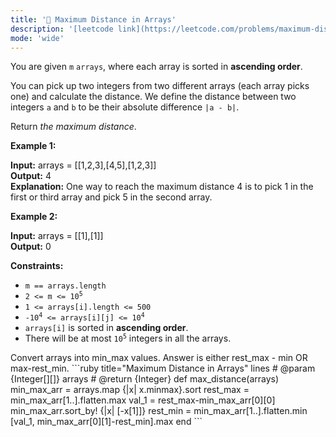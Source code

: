 ```yaml
---
title: '🧀 Maximum Distance in Arrays'
description: '[leetcode link](https://leetcode.com/problems/maximum-distance-in-arrays/description/)'
mode: 'wide'
---
```

<Tabs>
  <Tab title="Question" icon="circle-question" iconType="regular">
    <Card>
      <p>You are given <code>m</code> <code>arrays</code>, where each array is sorted in <strong>ascending order</strong>.</p>  <p>You can pick up two integers from two different arrays (each array picks one) and calculate the distance. We define the distance between two integers <code>a</code> and <code>b</code> to be their absolute difference <code>|a - b|</code>.</p>  <p>Return <em>the maximum distance</em>.</p>   <p><strong class="example">Example 1:</strong></p>   <strong>Input:</strong> arrays = [[1,2,3],[4,5],[1,2,3]] <br/> <strong>Output:</strong> 4 <br/> <strong>Explanation:</strong> One way to reach the maximum distance 4 is to pick 1 in the first or third array and pick 5 in the second array.   <p><strong class="example">Example 2:</strong></p>   <strong>Input:</strong> arrays = [[1],[1]] <br/> <strong>Output:</strong> 0    <p><strong>Constraints:</strong></p>  <ul>  <li><code>m == arrays.length</code></li>  <li><code>2 &lt;= m &lt;= 10<sup>5</sup></code></li>  <li><code>1 &lt;= arrays[i].length &lt;= 500</code></li>  <li><code>-10<sup>4</sup> &lt;= arrays[i][j] &lt;= 10<sup>4</sup></code></li>  <li><code>arrays[i]</code> is sorted in <strong>ascending order</strong>.</li>  <li>There will be at most <code>10<sup>5</sup></code> integers in all the arrays.</li> </ul> 
    </Card>
  </Tab>
  <Tab title="Solution" icon="lightbulb" iconType="regular" >
    <Card>
      Convert arrays into min_max values. Answer is either rest_max - min OR max-rest_min.
    </Card>
  <Expandable title="code">
    <CodeGroup dropdown>
```ruby title="Maximum Distance in Arrays" lines
# @param {Integer[][]} arrays
# @return {Integer}
def max_distance(arrays)
  min_max_arr = arrays.map {|x| x.minmax}.sort
  rest_max = min_max_arr[1..].flatten.max
  val_1 = rest_max-min_max_arr[0][0]
  min_max_arr.sort_by! {|x| [-x[1]]}
  rest_min = min_max_arr[1..].flatten.min
  [val_1, min_max_arr[0][1]-rest_min].max
end
```
    </CodeGroup>
  </Expandable>
  </Tab>
</Tabs>